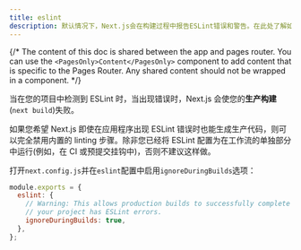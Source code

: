```yaml
---
title: eslint
description: 默认情况下，Next.js会在构建过程中报告ESLint错误和警告。在此处了解如何选择退出此行为。
---
```


{/* The content of this doc is shared between the app and pages router. You can use the `<PagesOnly>Content</PagesOnly>` component to add content that is specific to the Pages Router. Any shared content should not be wrapped in a component. */}

当在您的项目中检测到 ESLint 时，当出现错误时，Next.js 会使您的**生产构建**(`next build`)失败。

如果您希望 Next.js 即使在应用程序出现 ESLint 错误时也能生成生产代码，则可以完全禁用内置的 linting 步骤。除非您已经将 ESLint 配置为在工作流的单独部分中运行(例如，在 CI 或预提交挂钩中)，否则不建议这样做。

打开`next.config.js`并在`eslint`配置中启用`ignoreDuringBuilds`选项：

```js filename="next.config.js"
module.exports = {
  eslint: {
    // Warning: This allows production builds to successfully complete even if
    // your project has ESLint errors.
    ignoreDuringBuilds: true,
  },
};
```
